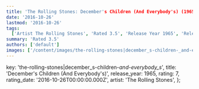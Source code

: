 ```yaml
---
title: 'The Rolling Stones: December's Children (And Everybody's) (1965)'
date: '2016-10-26'
lastmod: '2016-10-26'
tags:
  ['Artist The Rolling Stones', 'Rated 3.5', 'Release Year 1965', 'Release Decade 1960']
summary: 'Rated 3.5'
authors: ['default']
images: ['/content/images/the-rolling-stones|december_s-children-_and-everybody_s_.jpg']
---
```


  key: 'the-rolling-stones|december_s-children-_and-everybody_s_',
  title: 'December's Children (And Everybody's)',
  release_year: 1965,
  rating: 7,
  rating_date: '2016-10-26T00:00:00.000Z',
  artist: 'The Rolling Stones',
};

<MusicRating data={data} />
